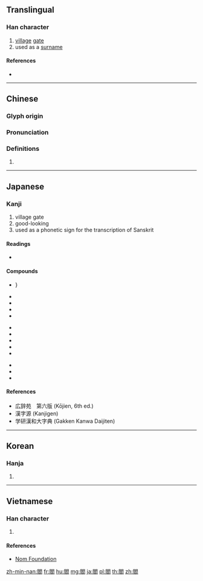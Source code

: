{{character info/new}}
{{also|阎}}
==Translingual==

===Han character===
{{Han char|rn=169|rad=門|as=08|sn=16|four=77777|canj=ANNHX|ids=⿵門臽}}

# [[village]] [[gate]]
# used as a [[surname]]

====References====
* {{Han ref|kx=1337.120|dkj=41379|dj=1842.310|hdz=74305.110|uh=95BB|ud=38331|bh=C046|bd=49222}}

----

==Chinese==
{{zh-forms|s=阎}}

===Glyph origin===
{{Han etym}}

===Pronunciation===
{{zh-pron
|m=yán
|c=jim4
|mn=qz,xm,zz:iâm/qz,tw,xm,zz:giâm
|mn_note=iâm - literary; giâm - vernacular (俗)
|mc=y
|oc=y
|ma=
|cat=n,pn
}}

===Definitions===
{{zh-hanzi}}

# {{rfdef|lang=zh}}

----

==Japanese==

===Kanji===
{{ja-kanji|grade=|rs=門08}}

# village gate
# good-looking
# used as a phonetic sign for the transcription of Sanskrit

====Readings====
* {{ja-readings|on=[[えん]] (en), [[せん]] (sen)|kun=[[ちまた]] (chimata), [[ひらく]] (hiraku), [[すすめる]] (susumeru)|nanori=}}

====Compounds====
{{der-top|Compounds}}
{{top5}}
* {{ja-r|閻王|えんおう}}}
* {{ja-r|閻浮|えんぶ}}
* {{ja-r|閻浮提|えんぶだい}}
* {{ja-r|閻魔|えんま}}
* {{ja-r|閻魔顔|えんまがお}}
{{mid5}}
* {{ja-r|閻魔王|えんまおう}}
* {{ja-r|閻魔蟋蟀|えんまこおろぎ}}
* {{ja-r|閻魔大王|えんまだいおう}}
* {{ja-r|閻魔帳|えんまちょう}}
* {{ja-r|閻魔羅闍|えんまらじゃ}}
{{mid5}}
* {{ja-r|閻羅|えんら}}
* {{ja-r|済す時の閻魔顔|なすときのえんまがお}}
* {{ja-r|南閻浮提|なんえんぶだい}}
{{bottom}}
{{der-bottom}}

====References====
* 広辞苑　第六版 (Kōjien, 6th ed.)
* 漢字源 (Kanjigen)
* 学研漢和大字典 (Gakken Kanwa Daijiten)

----

==Korean==

===Hanja===
{{ko-hanja|hangeul=염|eumhun=|rv=yeom|mr=yŏm|y=yem}}

# {{defn|lang=ko|sort=門08}}

----

==Vietnamese==

===Han character===
{{vi-hantu|[[diêm]]|rs=門08}}

# {{defn|lang=vi|sort=門08}}

====References====
* [http://nomfoundation.org/common/nom_details.php?codepoint=95bb Nom Foundation]

[[zh-min-nan:閻]]
[[fr:閻]]
[[hu:閻]]
[[mg:閻]]
[[ja:閻]]
[[pl:閻]]
[[th:閻]]
[[zh:閻]]